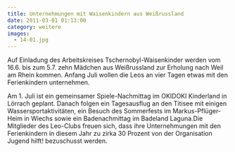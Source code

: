 ```yaml
---
title: Unternehmungen mit Waisenkindern aus Weißrussland
date: 2011-03-01 01:13:00
category: weitere
images:
  - 14-01.jpg
---
```


Auf Einladung des Arbeitskreises Tschernobyl-Waisenkinder werden vom 16.6. bis zum 5.7. zehn Mädchen aus Weißrussland zur Erholung nach Weil am Rhein kommen. Anfang Juli wollen die Leos an vier Tagen etwas mit den Ferienkindern unternehmen.

Am 1. Juli ist ein gemeinsamer Spiele-Nachmittag im OKIDOKI Kinderland in Lörrach geplant. Danach folgen ein Tagesausflug an den Titisee mit einigen Wassersportaktivitäten, ein Besuch des Sommerfests im Markus-Pflüger-Heim in Wiechs sowie ein Badenachmittag im Badeland Laguna.Die Mitglieder des Leo-Clubs freuen sich, dass ihre Unternehmungen mit den Ferienkindern in diesem Jahr zu zirka 30 Prozent von der Organisation Jugend hilft! bezuschusst werden.

